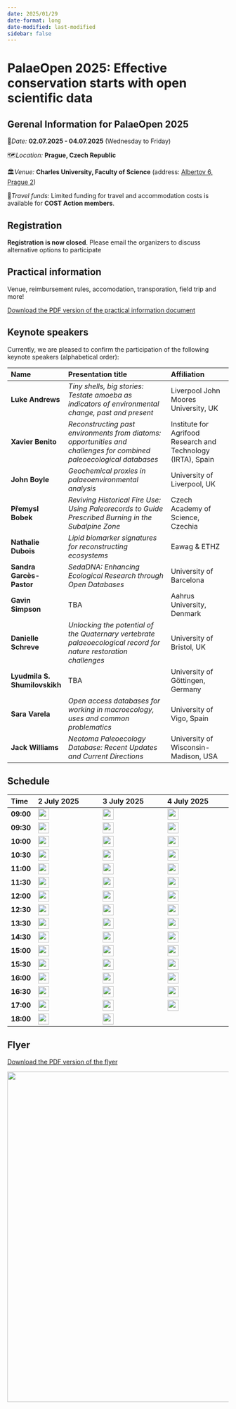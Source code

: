 ```yaml
---
date: 2025/01/29
date-format: long
date-modified: last-modified
sidebar: false
---
```


# PalaeOpen 2025: Effective conservation starts with open scientific data

::: {.callout-important}
## Gerenal Information for PalaeOpen 2025

📅*Date:* **02.07.2025 - 04.07.2025** (Wednesday to Friday)

🗺️*Location:* **Prague, Czech Republic**

🏛️*Venue:* **Charles University, Faculty of Science** (address: [Albertov 6, Prague 2](https://maps.app.goo.gl/MKTEXTdxvn82QME16))

🚗*Travel funds:* Limited funding for travel and accommodation costs is available for **COST Action members**.
:::

## Registration

**Registration is now closed**. Please email the organizers to discuss alternative options to participate

## Practical information

Venue, reimbursement rules, accomodation, transporation, field trip and more!

[Download the PDF version of the practical information document](https://github.com/PalaeOpen/PalaeOpen.github.io/tree/main/Materials/Prague_OSM/COST OSM Prague - Practical Information.pdf){.btn}


## Keynote speakers

Currently, we are pleased to confirm the participation of the following keynote speakers (alphabetical order):

| Name | Presentation title | Affiliation | 
|:----|:---------|:-----|
| **Luke Andrews** | *Tiny shells, big stories: Testate amoeba as indicators of environmental change, past and present* | Liverpool John Moores University, UK |
| **Xavier Benito** | *Reconstructing past environments from diatoms: opportunities and challenges for combined paleoecological databases* | Institute for Agrifood Research and Technology (IRTA), Spain |
| **John Boyle** | *Geochemical proxies in palaeoenvironmental analysis* | University of Liverpool, UK |
| **Přemysl Bobek** | *Reviving Historical Fire Use: Using Paleorecords to Guide Prescribed Burning in the Subalpine Zone* | Czech Academy of Science, Czechia |
| **Nathalie Dubois** | *Lipid biomarker signatures for reconstructing ecosystems* | Eawag & ETHZ |
| **Sandra Garcès-Pastor** | *SedaDNA: Enhancing Ecological Research through Open Databases* | University of Barcelona |
| **Gavin Simpson** | TBA | Aahrus University, Denmark |
| **Danielle Schreve** | *Unlocking the potential of the Quaternary vertebrate palaeoecological record for nature restoration challenges* | University of Bristol, UK |
| **Lyudmila S. Shumilovskikh** | TBA | University of Göttingen, Germany |
| **Sara Varela** | *Open access databases for working in macroecology, uses and common problematics* | University of Vigo, Spain |
| **Jack Williams** | *Neotoma Paleoecology Database:  Recent Updates and Current Directions* | University of Wisconsin-Madison, USA |

## Schedule


| Time | 2 July 2025 | 3 July 2025 | 4 July 2025 | 
|:---- |:---------------|:---------------|:---------------|
| **09:00**  | <img src="https://img.shields.io/badge/%F0%9F%93%A2plenary-Welcome-blue?style=flat-square" height="25"/> | <img src="https://img.shields.io/badge/👤keynote-John%20Boyle-green?style=flat-square" height="25"/> | <img src="https://img.shields.io/badge/%E2%9A%9C%EF%B8%8FWG-meeting-gold?style=flat-square" height="25"/> |
| **09:30**  | <img src="https://img.shields.io/badge/👤keynote-Jack%20Williams-green?style=flat-square" height="25"/> | <img src="https://img.shields.io/badge/👤keynote-Danielle%20Schreve-green?style=flat-square" height="25"/> | <img src="https://img.shields.io/badge/%E2%9A%9C%EF%B8%8FWG-meeting-gold?style=flat-square" height="25"/> |
| **10:00**  | <img src="https://img.shields.io/badge/👤keynote-Xavier%20Benito-green?style=flat-square" height="25"/> | <img src="https://img.shields.io/badge/👤keynote-Sara%20Varela-green?style=flat-square" height="25"/> | <img src="https://img.shields.io/badge/%E2%9A%9C%EF%B8%8FWG-meeting-gold?style=flat-square" height="25"/> |
| **10:30**  | <img src="https://img.shields.io/badge/%F0%9F%A5%82social-Coffee%20Break-orange?style=flat-square" height="25"/> | <img src="https://img.shields.io/badge/%F0%9F%A5%82social-Coffee%20Break-orange?style=flat-square" height="25"/> | <img src="https://img.shields.io/badge/%F0%9F%A5%82social-Coffee%20Break-orange?style=flat-square" height="25"/> |
| **11:00**  | <img src="https://img.shields.io/badge/👤keynote-Lyudmila%20S.%20Shumilovskikh-green?style=flat-square" height="25"/> | <img src="https://img.shields.io/badge/%F0%9F%97%A8%EF%B8%8F-Breakout%20Sessions-pink?style=flat-square" height="25"/> | <img src="https://img.shields.io/badge/%E2%9A%9C%EF%B8%8FWG-meetings--proxy%20specific-gold?style=flat-square" height="25"/> |
| **11:30**  | <img src="https://img.shields.io/badge/👤keynote-Luke%20Andrews-green?style=flat-square" height="25"/> | <img src="https://img.shields.io/badge/%F0%9F%97%A8%EF%B8%8F-Breakout%20Sessions-pink?style=flat-square" height="25"/> | <img src="https://img.shields.io/badge/%E2%9A%9C%EF%B8%8FWG-meetings--proxy%20specific-gold?style=flat-square" height="25"/> |
| **12:00**  | <img src="https://img.shields.io/badge/👤keynote-Sandra%20Garcés--Pastor-green?style=flat-square" height="25"/> | <img src="https://img.shields.io/badge/%F0%9F%93%A2plenary-Summarizing%20Breakout%20Ses.-blue?style=flat-square" height="25"/> | <img src="https://img.shields.io/badge/%E2%9A%9C%EF%B8%8FWG-meetings--proxy%20specific-gold?style=flat-square" height="25"/> |
| **12:30**  | <img src="https://img.shields.io/badge/%F0%9F%A5%82social-Lunch-orange?style=flat-square" height="25"/> | <img src="https://img.shields.io/badge/%F0%9F%A5%82social-Lunch-orange?style=flat-square" height="25"/> | <img src="https://img.shields.io/badge/%F0%9F%A5%82social-Lunch-orange?style=flat-square" height="25"/> |
| **13:30**  | <img src="https://img.shields.io/badge/%F0%9F%96%BC%EF%B8%8F-Poster%20Session-purple?style=flat-square" height="25"/> | <img src="https://img.shields.io/badge/%F0%9F%97%A8%EF%B8%8F-Breakout%20Sessions-pink?style=flat-square" height="25"/> | <img src="https://img.shields.io/badge/%E2%9A%9C%EF%B8%8FWG-meeting-gold?style=flat-square" height="25"/> |
| **14:30**  | <img src="https://img.shields.io/badge/%F0%9F%96%BC%EF%B8%8F-Poster%20Session-purple?style=flat-square" height="25"/> | <img src="https://img.shields.io/badge/%F0%9F%97%A8%EF%B8%8F-Breakout%20Sessions-pink?style=flat-square" height="25"/> | <img src="https://img.shields.io/badge/%E2%9A%9C%EF%B8%8FWG-meeting-gold?style=flat-square" height="25"/> |
| **15:00**  | <img src="https://img.shields.io/badge/%F0%9F%A5%82social-Coffee%20Break-orange?style=flat-square" height="25"/> | <img src="https://img.shields.io/badge/%F0%9F%93%A2plenary-Summarizing%20Breakout%20Ses.-blue?style=flat-square" height="25"/>  | <img src="https://img.shields.io/badge/%E2%9A%9C%EF%B8%8FWG-meeting-gold?style=flat-square" height="25"/> |
| **15:30**  | <img src="https://img.shields.io/badge/👤keynote-Přemysl%20Bobek-green?style=flat-square" height="25"/> | <img src="https://img.shields.io/badge/%F0%9F%A5%82social-Coffee%20Break-orange?style=flat-square" height="25"/> | <img src="https://img.shields.io/badge/%F0%9F%A5%82social-Coffee%20Break-orange?style=flat-square" height="25"/> |
| **16:00**  | <img src="https://img.shields.io/badge/👤keynote-Gavin%20Simpson-green?style=flat-square" height="25"/> | <img src="https://img.shields.io/badge/%F0%9F%93%A2plenary-Planning%20the%20Action-blue?style=flat-square" height="25"/> | <img src="https://img.shields.io/badge/%E2%9A%9C%EF%B8%8FWG-meetings--next%20steps-gold?style=flat-square" height="25"/> |
| **16:30**  | <img src="https://img.shields.io/badge/👤keynote-Nathalie%20Dubois-green?style=flat-square" height="25"/> | <img src="https://img.shields.io/badge/%F0%9F%93%A2plenary-Planning%20the%20Action-blue?style=flat-square" height="25"/>  | <img src="https://img.shields.io/badge/%E2%9A%9C%EF%B8%8FWG-meetings--next%20steps-gold?style=flat-square" height="25"/> |
| **17:00**  | <img src="https://img.shields.io/badge/👤keynote-John%20Boyle-green?style=flat-square" height="25"/> | <img src="https://img.shields.io/badge/%F0%9F%93%A2plenary-Planning%20the%20Action-blue?style=flat-square" height="25"/>  | <img src="https://img.shields.io/badge/%F0%9F%93%A2plenary-Concluding%20the%20conference-blue?style=flat-square" height="25"/> |
| **18:00**  | <img src="https://img.shields.io/badge/%F0%9F%A5%82social-Ice--breaker-orange?style=flat-square" height="25"/> | <img src="https://img.shields.io/badge/%F0%9F%A5%82social-Dinner%20(joint%20or%20individual)-orange?style=flat-square" height="25"/> |  |




## Flyer

[Download the PDF version of the flyer](https://github.com/PalaeOpen/PalaeOpen.github.io/tree/main/Materials/flyers/Flyer_PaleOpen_2025.pdf){.btn}

<img src="/Materials/flyers/Flyer_PaleOpen_2025.png" align="right" width="750"/>

